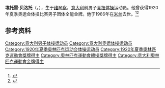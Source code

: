 {{NoteTA|G1=Sports}}
'''埃托雷·贝洛托'''（{{lang-it|Ettore Bellotto}}，{{bd|1895年|2月18日|1966年|8月11日}}），生于[[维琴察|维琴察]]，[[意大利|意大利]]前男子[[竞技体操|竞技体操]]运动员。他曾获得1920年夏季奥运会体操比赛男子团体全能金牌。他于1966年在[[米兰|米兰]]去世。<ref>{{Cite web|title=Ettore BELLOTTO|url=https://www.olympic.org/ettore-bellotto|accessdate=2021-03-21|work=International Olympic Committee|archive-date=2017-11-15|archive-url=https://web.archive.org/web/20171115020342/https://www.olympic.org/Ettore-Bellotto|dead-url=no}}</ref><ref>{{cite web|url=https://www.sports-reference.com/olympics/athletes/be/ettore-bellotto-1.html|title=Ettore Bellotto|work=Sport Reference|accessdate=2021-03-22|archiveurl=https://web.archive.org/web/20200418014643/https://www.sports-reference.com/olympics/athletes/be/ettore-bellotto-1.html|archivedate=2020-04-18}}</ref>

== 参考资料 ==
{{reflist}}

{{奥林匹克运动会体操比赛男子团体全能冠军|1920}}

{{Authority control}}
{{DEFAULTSORT:Bellotto, Ettore}}
[[Category:意大利男子体操运动员|Category:意大利男子体操运动员]]
[[Category:意大利奥运体操运动员|Category:意大利奥运体操运动员]]
[[Category:1920年夏季奥林匹克运动会体操运动员|Category:1920年夏季奥林匹克运动会体操运动员]]
[[Category:1920年夏季奧林匹克運動會獎牌得主|Category:1920年夏季奧林匹克運動會獎牌得主]]
[[Category:奧林匹克運動會體操獎牌得主|Category:奧林匹克運動會體操獎牌得主]]
[[Category:意大利奧林匹克運動會金牌得主|Category:意大利奧林匹克運動會金牌得主]]